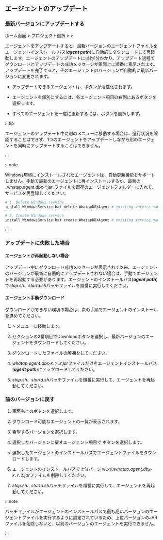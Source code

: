 ## エージェントのアップデート

### 最新バージョンにアップデートする

ホーム画面 &gt; プロジェクト選択 &gt; <Cmdname sid="side_management" className="uitext" /> &gt; <Cmdname sid="side_dbAgentUpdate" className="uitext" />

<ImgLang img='db-update-agent.png' desc='' />

エージェントをアップデートすると、最新バージョンのエージェントファイルをエージェントインストール パス(***agent path***)に自動的にダウンロードして再起動します。エージェントのアップデートには約1分かかり、アップデート過程でダウンロードとアップデートの成功メッセージが画面上に順番に表示されます。アップデートを完了すると、そのエージェントのバージョンが自動的に最新バージョンに変更されます。

- アップデートできるエージェントは、<Cmdname sid="TTL06230" className="uitext" />ボタンが活性化されます。

- エージェントを個別にするには、各エージェント項目の右側にある<Cmdname sid="TTL06230" className="uitext" />ボタンを選択します。

- すべてのエージェントを一度に更新するには、<Cmdname sid="DSC07289" className="uitext" />ボタンを選択します。

:::tip

エージェントのアップデート中に別のメニューに移動する場合は、進行状況を確認することはできず、1つのエージェントをアップデートしながら別のエージェントを同時にアップデートすることはできません。

:::

:::note

Windows環境にインストールされたエージェントは、自動更新機能をサポートしません。手動で最新のエージェントに再インストールするか、最新の_whatap.agent.dbx-\*.jar_ファイルを既存のエージェントフォルダーに入れて、サービスを再登録してください。

```bash
# 1. Delete Windows service
install_WindowsService.bat delete WhatapDBXAgent # existing service name

# 2. Create Windows service
install_WindowsService.bat create WhatapDBXAgent # existing service name
```

:::

### アップデートに失敗した場合

#### エージェントが再起動しない場合

アップデート中にダウンロード成功メッセージが表示されて以来、エージェントのバージョンが最新に自動的にアップデートされない場合は、手動でエージェントを再起動する必要があります。エージェントのインストールパス(***agent path***)で*stop.sh*、*startd.sh*バッチファイルを順番に実行してください。

#### エージェント手動ダウンロード

ダウンロードができない環境の場合は、次の手順でエージェントのインストールを進めてください。

1. <Cmdname sid="management" className="uitext" /> &gt; <Cmdname sid="agentInstall" className="uitext" />メニューに移動します。

2. <Cmdname sid="agent-setup-guide" className="uitext" />セクションの2番項目で<span class="uitext">Download</span>ボタンを選択し、最新バージョンのエージェントをダウンロードしてください。

3. ダウンロードしたファイルの解凍をしてください。

4. *whatap.agent.dbx-`X.Y.Z`.jar*ファイルだけをエージェントインストールパス(***agent path***)にアップロードしてください。

5. *stop.sh*、*startd.sh*バッチファイルを順番に実行して、エージェントを再起動してください。

### 前のバージョンに戻す

1. 画面右上の<Cmdname sid="goto_previous_version" className="uitext" />ボタンを選択します。

2. ダウンロード可能なエージェントの一覧が表示されます。

3. 希望するバージョンを選択します。

4. 選択したバージョンに戻すエージェント項目で <Cmdname sid="download" className="uitext" />ボタンを選択します。

5. 選択したエージェントのインストールパスでエージェントファイルをダウンロードします。

6. エージェントのインストールパスで上位バージョンの*whatap.agent.dbx-`X.Y.Z`.jar*ファイルを削除してください。

7. *stop.sh*、*startd.sh*バッチファイルを順番に実行して、エージェントを再起動してください。

:::note

バッチファイルがエージェントのインストールパスで最も高いバージョンのエージェントファイルを実行するように設定されているため、上位バージョンのJARファイルを削除しないと、以前のバージョンのエージェントを実行できません。

:::
